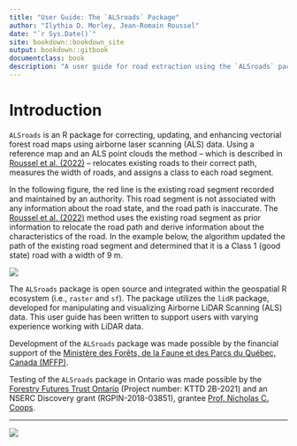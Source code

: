 ```yaml
---
title: "User Guide: The `ALSroads` Package"
author: "Ilythia D. Morley, Jean-Romain Roussel"
date: "`r Sys.Date()`"
site: bookdown::bookdown_site
output: bookdown::gitbook
documentclass: book
description: "A user guide for road extraction using the `ALSroads` package"
---
```


# Introduction {#sec-introduction}

`ALSroads` is an R package for correcting, updating, and enhancing vectorial forest road maps using airborne laser scanning (ALS) data. Using a reference map and an ALS point clouds the method -- which is described in [Roussel et al. (2022)](https://www.sciencedirect.com/science/article/pii/S1569843222002084#d1e1483) -- relocates existing roads to their correct path, measures the width of roads, and assigns a class to each road segment.

In the following figure, the red line is the existing road segment recorded and maintained by an authority. This road segment is not associated with any information about the road state, and the road path is inaccurate. The [Roussel et al. (2022)](https://www.sciencedirect.com/science/article/pii/S1569843222002084#d1e1483) method uses the existing road segment as prior information to relocate the road path and derive information about the characteristics of the road. In the example below, the algorithm updated the path of the existing road segment and determined that it is a Class 1 (good state) road with a width of 9 m.

![](images/screenshot.png)

The `ALSroads` package is open source and integrated within the geospatial R ecosystem (i.e., `raster` and `sf`). The package utilizes the `lidR` package, developed for manipulating and visualizing Airborne LiDAR Scanning (ALS) data. This user guide has been written to support users with varying experience working with LiDAR data.

Development of the `ALSroads` package was made possible by the financial support of the [Ministère des Forêts, de la Faune et des Parcs du Québec, Canada (MFFP)](https://mffp.gouv.qc.ca/).

Testing of the `ALSroads` package in Ontario was made possible by the [Forestry Futures Trust Ontario](http://www.forestryfutures.ca/) (Project number: KTTD 2B-2021) and an NSERC Discovery grant (RGPIN-2018-03851), grantee [Prof. Nicholas C. Coops](https://forestry.ubc.ca/faculty-profile/nicholas-coops/).

------------------------------------------------------------------------

![](images/logos.png)
